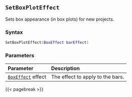## `SetBoxPlotEffect`

Sets box appearance (in box plots) for new projects.

### Syntax {-}

``` .lua
SetBoxPlotEffect(BoxEffect barEffect)
```


### Parameters {-}

**Parameter** | **Description**
| :-- | :-- |
|[`BoxEffect`](#boxeffect) effect | The effect to apply to the bars. |


{{< pagebreak >}}